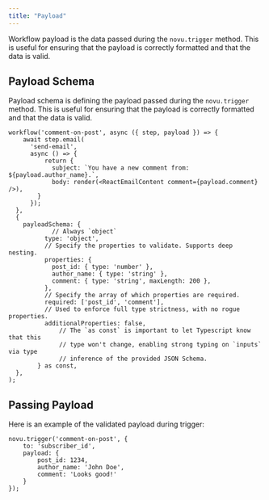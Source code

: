 ```yaml
---
title: "Payload"
---
```


Workflow payload is the data passed during the `novu.trigger` method. This is useful for ensuring that the payload is correctly formatted and that the data is valid.

## Payload Schema

Payload schema is defining the payload passed during the `novu.trigger` method. This is useful for ensuring that the payload is correctly formatted and that the data is valid.

```tsx
workflow('comment-on-post', async ({ step, payload }) => {
    await step.email(
      'send-email',
      async () => {
          return {
            subject: `You have a new comment from: ${payload.author_name}.`,
            body: render(<ReactEmailContent comment={payload.comment} />),
        }
      });
  },
  {
    payloadSchema: {
            // Always `object`
          type: 'object',
          // Specify the properties to validate. Supports deep nesting.
          properties: {
            post_id: { type: 'number' },
            author_name: { type: 'string' },
            comment: { type: 'string', maxLength: 200 },
          },
          // Specify the array of which properties are required.
          required: ['post_id', 'comment'],
          // Used to enforce full type strictness, with no rogue properties.
          additionalProperties: false,
		      // The `as const` is important to let Typescript know that this
		      // type won't change, enabling strong typing on `inputs` via type
		      // inference of the provided JSON Schema.
        } as const,
  },
);
```

## Passing Payload

Here is an example of the validated payload during trigger:

```tsx
novu.trigger('comment-on-post', {
    to: 'subscriber_id',
    payload: {
        post_id: 1234,
        author_name: 'John Doe',
        comment: 'Looks good!'
    }
});
```
